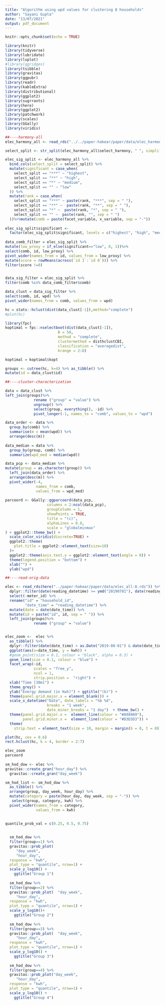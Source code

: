 ```yaml
---
title: "Algorithm using wpd values for clustering 8 households"
author: "Sayani Gupta"
date: "13/07/2021"
output: pdf_document
---
```


```r
knitr::opts_chunk$set(echo = TRUE)
```

```r
library(knitr)
library(tidyverse)
library(lubridate)
library(lvplot)
#library(ggridges)
library(tsibble)
library(gravitas)
library(ggpubr)
library(readr)
library(kableExtra)
library(distributional)
library(ggplot2)
library(sugrrants)
library(here)
library(ggplot2)
library(patchwork)
library(scales)
library(GGally)
library(viridis)
```


```r

##----harmony-all
elec_harmony_all <- read_rds("../../paper-hakear/paper/data/elec_harmony_all.rds")

select_split <- str_split(elec_harmony_all$select_harmony, " ", simplify = TRUE)[,2]

elec_sig_split <- elec_harmony_all %>% 
  bind_cols(select_split = select_split) %>% 
  mutate(significant = case_when(
    select_split == "***" ~ "highest",
    select_split == "**" ~ "high",
    select_split == "*" ~ "medium",
    select_split == "" ~ "low"
  )) %>% 
  mutate(rank = case_when(
    select_split == "***" ~ paste(rank, "***", sep = " "),
    select_split == "**" ~  paste(rank, "**", sep = " "),
    select_split == "*" ~  paste(rank, "*", sep = " "),
    select_split == "" ~  paste(rank, "", sep = " ")
  ))%>%mutate(comb = paste(facet_variable, x_variable, sep = "-")) 
  
elec_sig_split$significant <- 
  factor(elec_sig_split$significant, levels = c("highest", "high", "medium", "low")) 
  
data_comb_filter = elec_sig_split %>% 
mutate(low_proxy = if_else(significant=="low", 0, 1))%>% 
select(comb, id, low_proxy) %>% 
pivot_wider(names_from = id, values_from = low_proxy) %>% 
mutate(score = rowMeans(across(`id 1`:`id 8`))) %>% 
filter(score !=0)


data_sig_filter = elec_sig_split %>% 
filter(comb %in% data_comb_filter$comb)

data_clust = data_sig_filter %>% 
select(comb, id, wpd) %>% 
pivot_wider(names_from = comb, values_from = wpd) 

hc = stats::hclust(dist(data_clust[-1]),method="complete")
#plot(hc)

library(fpc)
koptimal = fpc::nselectboot(dist(data_clust[-1]),
                        B = 50,
                        method = "complete",
                        clustermethod = disthclustCBI, 
                        classification = "averagedist",
                        krange = 2:8)

koptimal = koptimal$kopt

groups <- cutree(hc, k=4) %>% as_tibble() %>% 
mutate(id = data_clust$id)

##----cluster-characterization

data = data_clust %>% 
left_join(groups)%>% 
             rename ("group" = "value") %>% 
             ungroup() %>% 
             select(group, everything(), -id) %>% 
             pivot_longer(-1, names_to = "comb", values_to = "wpd")

data_order <- data %>% 
  group_by(comb) %>% 
  summarise(m = mean(wpd)) %>% 
  arrange(desc(m))
  
data_median = data %>% 
  group_by(group, comb) %>% 
  summarize(wpd_med = median(wpd))

data_pcp <- data_median %>% 
mutate(group = as.character(group)) %>% 
  left_join(data_order) %>% 
  arrange(desc(m)) %>% 
  pivot_wider(-4, 
              names_from = comb, 
              values_from = wpd_med) 
             
parcoord <- GGally::ggparcoord(data_pcp,
                   columns = 2:ncol(data_pcp),
                   groupColumn = 1,
                   showPoints = TRUE, 
                   title = "(c)",
                   alphaLines = 0.8,
                   scale = "globalminmax"
) + ggplot2::theme_bw() +
  scale_color_viridis(discrete=TRUE) + 
  ggplot2::theme(
    plot.title = ggplot2::element_text(size=10)
  )+
  ggplot2::theme(axis.text.y = ggplot2::element_text(angle = 0)) +
  theme(legend.position = "bottom") +
  xlab("") +
  ylab("wpd")

##----read-orig-data

elec <- read_rds(here("../paper-hakear/paper/data/elec_all-8.rds")) %>% 
  dplyr::filter(date(reading_datetime) >= ymd("20190701"), date(reading_datetime) < ymd("20191231"), meter_id==1) %>% 
  select(-meter_id) %>% 
  rename("id" = "household_id",
         "date_time" = "reading_datetime") %>% 
  mutate(date = date(date_time)) %>% 
  mutate(id = paste("id", id, sep = " ")) %>% 
  left_join(groups)%>% 
             rename ("group" = "value")


elec_zoom <-  elec %>%
  as_tibble() %>% 
  dplyr::filter(date(date_time) > as.Date("2019-08-01") & date(date_time) < (as.Date("2019-09-30"))) %>%
  ggplot(aes(x=date_time, y = kwh)) +
  #geom_point(size = 0.1, colour = "black", alpha = 0.3) +
  geom_line(size = 0.1, colour = "blue") +
  facet_wrap(~id, 
             scales = "free_y",
             ncol = 1,
             strip.position =  "right") + 
  xlab("Time [30m]") + 
  theme_grey() + 
  ylab("Energy demand (in Kwh)") + ggtitle("(b)") +
  theme(panel.grid.major.x = element_blank()) +
  scale_x_datetime("Date", date_labels = "%b %d",
                   breaks = "1 week",
                   date_minor_breaks = "1 day")  + theme_bw() +
  theme(panel.grid.major.x =  element_line(colour = "#A9A9A9"),
        panel.grid.minor.x =  element_line(colour = "#D3D3D3")) +
  theme(
    strip.text = element_text(size = 10, margin = margin(b = 0, t = 0))) 

plot(hc, cex = 0.6)
rect.hclust(hc, k = 4, border = 2:7)

elec_zoom
parcoord
  
sm_hod_dow <- elec %>% 
gravitas::create_gran("hour_day") %>% 
  gravitas::create_gran("day_week") 

sm_hod_list <- sm_hod_dow %>% 
  as_tibble() %>% 
  arrange(group, day_week, hour_day) %>% 
  mutate(category = paste(hour_day, day_week, sep = "-")) %>% 
   select(group, category, kwh) %>% 
  pivot_wider(names_from = category,
              values_from = kwh)
 

quantile_prob_val = c(0.25, 0.5, 0.75)
  
  
  sm_hod_dow %>% 
  filter(group==1) %>% 
  gravitas::prob_plot(
     "day_week",
     "hour_day",
  response = "kwh",
  plot_type = "quantile", nrow=1) +
  scale_y_log10() +
    ggtitle("Group 1")
  
  sm_hod_dow %>% 
  filter(group==2) %>% 
  gravitas::prob_plot(  "day_week",
     "hour_day",
  response = "kwh",
  plot_type = "quantile", nrow=1) +
  scale_y_log10()+
    ggtitle("Group 2")
  
  sm_hod_dow %>% 
  filter(group==3) %>% 
  gravitas::prob_plot(  "day_week",
     "hour_day",
  response = "kwh",
  plot_type = "quantile", nrow=1) +
  scale_y_log10() +
    ggtitle("Group 3")
  
  sm_hod_dow %>% 
  filter(group==4) %>% 
  gravitas::prob_plot("day_week",
     "hour_day",
  response = "kwh",
  plot_type = "quantile", nrow=1) +
  scale_y_log10() +
    ggtitle("Group 4")
```
<!-- ncol_sm <- seq_len(ncol(sm_hod_list))[-ncol(sm_hod_list)] -->
<!-- nrow_sm <- seq_len(nrow(sm_hod_list)) -->

<!-- sm_hod_quantiles <- map(nrow_sm, function(x){ -->
<!--   map(ncol_sm, function(y){ -->
<!--    cell <- sm_hod_list[-1] %>%  -->
<!--    magrittr::extract(x, y) %>% unlist() -->
<!--    quantile(cell, prob = quantile_prob_val) -->
<!-- })  %>% bind_rows(.id = "categories_serial_id") -->
<!-- }) %>% bind_rows(.id = "group_id") -->

<!-- sm_hod_quantiles_cat <- map(nrow_sm, function(x){ -->
<!--   map(ncol_sm, function(y){ -->
<!--    cell <- sm_hod_list%>%  -->
<!--      dplyr::filter(group == x) %>%  -->
<!--      select(-c(1)) %>%  -->
<!--      magrittr::extract(y) %>%  -->
<!--      unlist() -->
<!--    quantile(cell, prob = quantile_prob_val) -->
<!-- })  %>% bind_rows(.id = "categories_serial_id") -->
<!-- }) %>% bind_rows(.id = "group_id") %>%  -->
<!--   mutate(group_id = as.integer(group_id), -->
<!--          categories_serial_id = as.integer(categories_serial_id)) -->

<!-- categories_ref_cat <- names(sm_hod_list)[-c(1)] %>% as_tibble() %>%  -->
<!--   mutate(categories_serial_id = as.character(row_number())) -->


<!-- data_heatmap <- sm_hod_quantiles %>%  -->
<!--   pivot_longer(-c(1, 2), names_to = "quantile_prob", values_to = "quantile_val") %>%  -->
<!--   left_join(categories_ref_cat) %>%  -->
<!--   rename("category" = "value") %>%  -->
<!--   select(-categories_serial_id) -->


<!-- data_heatmap %>%  -->
<!--   pivot_wider( names_from = quantile_prob,  -->
<!--                values_from = quantile_val) %>%  -->
<!--   ggplot(aes(x = category)) +  geom_ribbon(aes(ymin = `25%`,  -->
<!--                   ymax = `75%`), fill = "lightblue") + -->
<!--   geom_line(aes(y = `50%`)) + -->
<!--   facet_wrap(~group_id, ncol = 1, scales = "free_y", labeller = "label_both") + -->
<!--   theme_bw() + -->
<!--     theme(strip.text = element_text(size = 10, margin = margin(b = 0, t = 0))) -->


